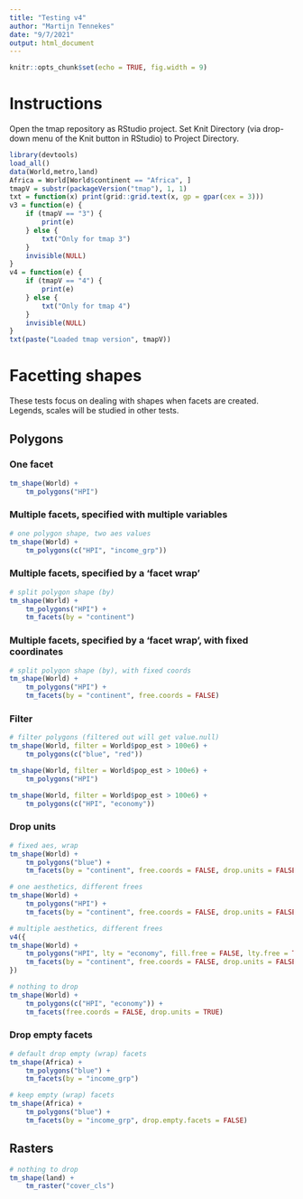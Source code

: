 ```yaml
---
title: "Testing v4"
author: "Martijn Tennekes"
date: "9/7/2021"
output: html_document
---
```


```r
knitr::opts_chunk$set(echo = TRUE, fig.width = 9)
```

# Instructions

Open the tmap repository as RStudio project.
Set Knit Directory (via drop-down menu of the Knit button in RStudio) to Project Directory.

```r
library(devtools)
load_all()
data(World,metro,land)
Africa = World[World$continent == "Africa", ]
tmapV = substr(packageVersion("tmap"), 1, 1)
txt = function(x) print(grid::grid.text(x, gp = gpar(cex = 3)))
v3 = function(e) {
	if (tmapV == "3") {
		print(e)
	} else {
		txt("Only for tmap 3")
	}
	invisible(NULL)
}
v4 = function(e) {
	if (tmapV == "4") {
		print(e)
	} else {
		txt("Only for tmap 4")
	}
	invisible(NULL)
}
txt(paste("Loaded tmap version", tmapV))
```

# Facetting shapes

These tests focus on dealing with shapes when facets are created.
Legends, scales will be studied in other tests.

## Polygons

### One facet

```r
tm_shape(World) +
	tm_polygons("HPI")
```


### Multiple facets, specified with multiple variables

```r
# one polygon shape, two aes values
tm_shape(World) +
	tm_polygons(c("HPI", "income_grp"))
```

### Multiple facets, specified by a 'facet wrap'

```r
# split polygon shape (by)
tm_shape(World) +
	tm_polygons("HPI") +
	tm_facets(by = "continent")
```

### Multiple facets, specified by a 'facet wrap', with fixed coordinates

```r
# split polygon shape (by), with fixed coords
tm_shape(World) +
	tm_polygons("HPI") +
	tm_facets(by = "continent", free.coords = FALSE)
```




### Filter



```r
# filter polygons (filtered out will get value.null)
tm_shape(World, filter = World$pop_est > 100e6) +
	tm_polygons(c("blue", "red"))
```


```r
tm_shape(World, filter = World$pop_est > 100e6) +
	tm_polygons("HPI")
```

```r
tm_shape(World, filter = World$pop_est > 100e6) +
	tm_polygons(c("HPI", "economy"))
```


### Drop units


```r
# fixed aes, wrap
tm_shape(World) +
	tm_polygons("blue") +
	tm_facets(by = "continent", free.coords = FALSE, drop.units = FALSE)
```

```r
# one aesthetics, different frees
tm_shape(World) +
	tm_polygons("HPI") +
	tm_facets(by = "continent", free.coords = FALSE, drop.units = FALSE)
```


```r
# multiple aesthetics, different frees
v4({
tm_shape(World) +
	tm_polygons("HPI", lty = "economy", fill.free = FALSE, lty.free = TRUE) +
	tm_facets(by = "continent", free.coords = FALSE, drop.units = FALSE)
})
```


```r
# nothing to drop
tm_shape(World) +
	tm_polygons(c("HPI", "economy")) +
	tm_facets(free.coords = FALSE, drop.units = TRUE)
```


### Drop empty facets
```r
# default drop empty (wrap) facets
tm_shape(Africa) +
	tm_polygons("blue") +
	tm_facets(by = "income_grp")
```

```r
# keep empty (wrap) facets
tm_shape(Africa) +
	tm_polygons("blue") +
	tm_facets(by = "income_grp", drop.empty.facets = FALSE)
```


## Rasters

```r
# nothing to drop
tm_shape(land) +
	tm_raster("cover_cls")
```
